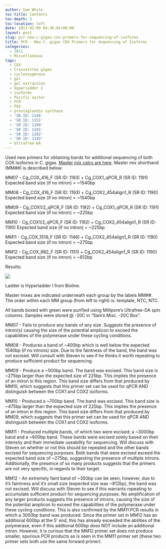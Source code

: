 ```yaml
---
author: Sam White
toc-title: Contents
toc-depth: 5
toc-location: left
date: 2011-02-09 04:36:01+00:00
layout: post
slug: pcr-new-c-gigas-cox-primers-for-sequencing-of-isoforms
title: PCR - New C. gigas COX Primers for Sequencing of Isoforms
categories:
  - 2011
  - Miscellaneous
tags:
  - COX
  - Crassostrea gigas
  - cyclooxygenase
  - gel
  - gel extraction
  - Hyperladder I
  - isoforms
  - Pacific oyster
  - PCR
  - PGS
  - prostaglandin synthase
  - 'SR ID: 1146'
  - 'SR ID: 1151'
  - 'SR ID: 1190'
  - 'SR ID: 1191'
  - 'SR ID: 1192'
  - 'SR ID: 1193'
  - Ultrafree-DA
---
```


Used new primers for obtaining bands for additional sequencing of both COX isoforms in C. gigas. [Master mix calcs are here](https://eagle.fish.washington.edu/Arabidopsis/Notebook%20Workup%20Files/20110208-01.jpg). Master mix shorthand (MM##) is described below:

MM07 - Cg_COX_416_F (SR ID: 1193) + Cg_COX1_qPCR_R (SR ID: 1191) Expected band size (if no intron) = ~1540bp

MM08 - Cg_COX_416_F (SR ID: 1193) + Cg_COX2_454align1_R (SR ID: 1190) Expected band size (if no intron) = ~1540bp

MM09 - Cg_COX1/2_qPCR_F (SR ID: 1192) + Cg_COX1_qPCR_R (SR ID: 1191) Expected band size (if no intron) = ~225bp

MM10 - Cg_COX1/2_qPCR_F (SR ID: 1192) + Cg_COX2_454align1_R (SR ID: 1190) Expected band size (if no intron) = ~225bp

MM11 - Cg_COX_1519_F (SR ID: 1146) + Cg_COX2_454align1_R (SR ID: 1190) Expected band size (if no intron) = ~275bp

MM12 - Cg_COX_982_F (SR ID: 1151) + Cg_COX2_454align1_R (SR ID: 1190) Expected band size (if no intron) = ~812bp

Results:

![](https://eagle.fish.washington.edu/Arabidopsis/20110208.jpg)

Ladder is Hyperladder I from Bioline.

Master mixes are indicated underneath each group by the labels MM##. The order within each MM group (from left to right) is: template, NTC, NTC.

All bands boxed with green were purified using Millipore's Ultrafree-DA spin columns. Samples were stored @ -20C in "Sam's Misc. -20C Box".

MM07 - Fails to produce any bands of any size. Suggests the presence of intron(s) causing the size of the potential amplicon to exceed the capabilities of the polymerase under these cycling conditions.

MM08 - Produces a band of ~400bp which is well below the expected 1540bp (if no introns) size. Due to the faintness of the band, the band was not excised. Will consult with Steven to see if he thinks it worth repeating to produce sufficient product for sequencing.

MM09 - Produce a ~500bp band. The band was excised. This band size is ~275bp larger than the expected size of 225bp. This implies the presence of an intron in this region. This band size differs from that produced by MM10, which suggests that this primer set can be used for qPCR AND distinguish between the COX1 and COX2 isoforms.

MM10 - Produced a ~700bp band. The band was excised. This band size is ~475bp larger than the expected size of 225bp. This implies the presence of an intron in this region. This band size differs from that produced by MM09, which suggests that this primer set can be used for qPCR AND distinguish between the COX1 and COX2 isoforms.

MM11 - Produced multiple bands, of which two were excised; a ~3000bp band and a ~600bp band. These bands were excised solely based on their intensity and their immediate useability for sequencing. Will discuss with Steven on whether or not this should be repeated and the other bands excised for sequencing purposes. Both bands that were excised exceed the expected band size of ~275bp, suggesting the presence of multiple introns. Additionally, the presence of so many products suggests that the primers are not very specific, in regards to their target.

MM12 - An extremely faint band of ~350bp can be seen, however, due to it's faintness and it's small size (expected size was ~812bp), the band was not excised. Will discuss with Steven to see if this warrants repeating to accumulate sufficient product for sequencing purposes. No amplification of any larger products suggests the presence of introns, causing the size of the potential amplicon to exceed the capabilities of the polymerase under these cycling conditions. This is also confirmed by the MM11 PCR results in which a 3000bp band was produced. Since the primer set in MM12 has an additional 600bp at the 5' end, this has already exceeded the abilities of the polymerase, even if this addtional 600bp does NOT include an additional intron. However, it is curious that the MM12 primer set does not produce smaller, spurious PCR products as is seen in the MM11 primer set (these two primer sets both use the same forward primer).
